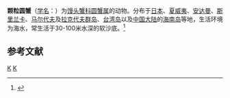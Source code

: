 {{Speciesbox
| taxon = Cycloes granulosa
| binomial_authority = (de Haan, 1837)<ref name="id11526" />
| image = Specimen of Cycloes granulosa.JPG
}}

'''颗粒圆蟹'''（[[学名|学名]]：{{lang|la|''Cycloes granulosa''}}）为[[馒头蟹科|馒头蟹科]][[圆蟹属|圆蟹属]]的动物。分布于[[日本|日本]]、[[夏威夷|夏威夷]]、[[安达曼群岛|安达曼]]、[[斯里兰卡|斯里兰卡]]、[[马尔代夫|马尔代夫]]及[[拉克沙群島|拉克代夫群岛]]、[[臺灣|台湾岛]]以及[[中国大陆|中国大陆]]的[[海南岛|海南岛]]等地，生活环境为海水，常生活于30-100米水深的软沙底。<ref name="id11526">{{cite web|title=颗粒圆蟹|url=http://www.bioinfo.cn/db05/BjdwSpecies.php?action=view&id=11526|accessdate=2009-04-28|author=中国科学院动物研究所|work=《中国动物物种编目数据库》|publisher=中国科学院微生物研究所|archiveurl=https://web.archive.org/web/20160305072209/http://www.bioinfo.cn/db05/BjdwSpecies.php?action=view&id=11526|archivedate=2016-03-05|dead-url=yes}}</ref>

== 参考文献 ==
{{reflist}}
{{Crab-stub}}
{{Taxonbar}}
[[Category:1837年描述的动物|K]]
[[Category:圆蟹属|K]]